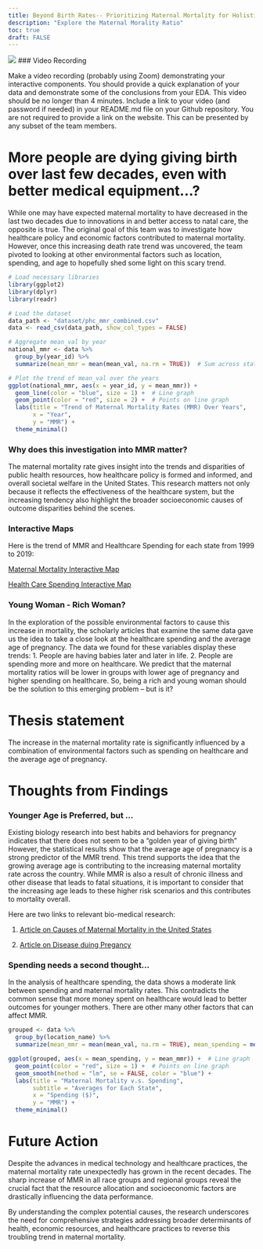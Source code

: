 ```yaml
---
title: Beyond Birth Rates-- Prioritizing Maternal Mortality for Holistic Health Outcomes
description: "Explore the Maternal Morality Ratio"
toc: true
draft: FALSE
---
```


![](images/bigpic.jpg)
### Video Recording

Make a video recording (probably using Zoom) demonstrating your interactive components.
You should provide a quick explanation of your data and demonstrate some of the conclusions from your EDA.
This video should be no longer than 4 minutes.
Include a link to your video (and password if needed) in your README.md file on your Github repository. You are not required to provide a link on the website.
This can be presented by any subset of the team members.


# More people are dying giving birth over last few decades, even with better medical equipment…?

While one may have expected maternal mortality to have decreased in the last two decades due to innovations in and better access to natal care, the opposite is true. The original goal of this team was to investigate how healthcare policy and economic factors contributed to maternal mortality. However, once this increasing death rate trend was uncovered, the team pivoted to looking at other environmental factors such as location, spending, and age to hopefully shed some light on this scary trend. 

```r
# Load necessary libraries
library(ggplot2)
library(dplyr)
library(readr)

# Load the dataset
data_path <- "dataset/phc_mmr_combined.csv"
data <- read_csv(data_path, show_col_types = FALSE)

# Aggregate mean_val by year
national_mmr <- data %>%
  group_by(year_id) %>%
  summarize(mean_mmr = mean(mean_val, na.rm = TRUE))  # Sum across states

# Plot the trend of mean_val over the years
ggplot(national_mmr, aes(x = year_id, y = mean_mmr)) +
  geom_line(color = "blue", size = 1) +  # Line graph
  geom_point(color = "red", size = 2) +  # Points on line graph
  labs(title = "Trend of Maternal Mortality Rates (MMR) Over Years",
       x = "Year",
       y = "MMR") +
  theme_minimal()


```


### Why does this investigation into MMR matter?
The maternal mortality rate gives insight into the trends and disparities of public health resources, how healthcare policy is formed and informed, and overall societal welfare in the United States. This research matters not only because it reflects the effectiveness of the healthcare system, but the increasing tendency also highlight the broader socioeconomic causes of outcome disparities behind the scenes. 

### Interactive Maps
Here is the trend of MMR and Healthcare Spending for each state from 1999 to 2019:

[Maternal Mortality Interactive Map](https://ma415-group13.shinyapps.io/MMR_Map_by_year/)

[Health Care Spending Interactive Map](https://ma415-group13.shinyapps.io/spending/)

### Young Woman - Rich Woman?
In the exploration of the possible environmental factors to cause this increase in mortality, the scholarly articles that examine the same data gave us the idea to take a close look at the healthcare spending and the average age of pregnancy. The data we found for these variables display these trends: 1. People are having babies later and later in life. 2. People are spending more and more on healthcare. We predict that the maternal mortality ratios will be lower in groups with lower age of pregnancy and higher spending on healthcare. So, being a rich and young woman should be the solution to this emerging problem -- but is it?

# Thesis statement
The increase in the maternal mortality rate is significantly influenced by a combination of environmental factors such as spending on healthcare and the average age of pregnancy. 

# Thoughts from Findings 
### Younger Age is Preferred, but ...
Existing biology research into best habits and behaviors for pregnancy indicates that there does not seem to be a “golden year of giving birth” However, the statistical results show that the average age of pregnancy is a strong predictor of the MMR trend. This trend supports the idea that the growing average age is contributing to the increasing maternal mortality rate across the country. While MMR is also a result of chronic illness and other disease that leads to fatal situations, it is important to consider that the increasing age leads to these higher risk scenarios and this contributes to mortality overall. 

Here are two links to relevant bio-medical research:

1. [Article on Causes of Maternal Mortality in the United States](https://journals.lww.com/greenjournal/abstract/1985/05000/causes_of_maternal_mortality_in_the_united_states.1.aspx?casa_token=aYmM3xuuoKYAAAAA:LfWzck0exPlYO3Y9yX6_gHWYSV814kSEHASOi8wbbv5UH7IwOccEgsUWqk3hLMmmWu4SxSKJBy1EY55JTVRsvIKhAA)

2. [Article on Disease duing Pregancy](https://www.sciencedirect.com/science/article/pii/S0002937821000338?casa_token=2qxLz9KCi2IAAAAA:Xg_mBf5Y_UEGQ4ZFRHR_HFFFoEgcfPr3Afb0YyJmyjAPAl2zvlGqo2SWVgxVzvMwsq3RuOsDGLA)

### Spending needs a second thought…
In the analysis of healthcare spending, the data shows a moderate link between spending and maternal mortality rates. This contradicts the common sense that more money spent on healthcare would lead to better outcomes for younger mothers. There are other many other factors that can affect MMR. 

```r
grouped <- data %>%
  group_by(location_name) %>%
  summarize(mean_mmr = mean(mean_val, na.rm = TRUE), mean_spending = mean(spending, na.rm = TRUE))

ggplot(grouped, aes(x = mean_spending, y = mean_mmr)) +  # Line graph
  geom_point(color = "red", size = 1) +  # Points on line graph 
  geom_smooth(method = "lm", se = FALSE, color = "blue") +  
  labs(title = "Maternal Mortality v.s. Spending",
       subtitle = "Averages for Each State",
       x = "Spending ($)",
       y = "MMR") +
  theme_minimal()

```


# Future Action
Despite the advances in medical technology and healthcare practices, the maternal mortality rate unexpectedly has grown in the recent decades. The sharp increase of MMR in all race groups and regional groups reveal the crucial fact that the resource allocation and socioeconomic factors are drastically influencing the data performance. 

By understanding the complex potential causes, the research underscores the need for comprehensive strategies addressing broader determinants of health, economic resources, and healthcare practices to reverse this troubling trend in maternal mortality.






